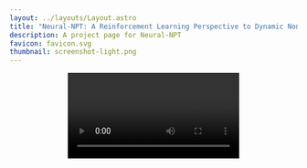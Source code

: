 ```yaml
---
layout: ../layouts/Layout.astro
title: "Neural-NPT: A Reinforcement Learning Perspective to Dynamic Non-Prehensile Object Transportation"
description: A project page for Neural-NPT
favicon: favicon.svg
thumbnail: screenshot-light.png
---
```











<Header
  title={frontmatter.title}
  authors={[
    {
      name: "Author one",
      //url: "https://roman.technology",
      institution: "Independent",
      notes: ["*", "†"],
    },
    {
      name: "Author Two",
      institution: "Institution Two",
      notes: ["*", "†"],
    },
    {
      name: "Author Three",
      institution: "Institution Three",
      notes: ["†"],
    },
    {
      name: "Author Four",
      institution: "Institution Four",
    },
  ]}
  conference="Robotics and Automation Letters (RAL) 2025"
  notes={[
    {
      symbol: "*",
      text: "author note one",
    },
    {
      symbol: "†",
      text: "author note two",
    },
  ]}
  links={[
    {
      name: "Paper",
      url: "",
      icon: "ri:file-pdf-2-line",
    },
    {
      name: "Code",
      url: "https://abdullah-aist.github.io/Neural-NPT/",
      icon: "ri:github-line",
    },
    {
      name: "arXiv",
      url: "",
      icon: "academicons:arxiv",
    }
  ]}
  />

<Video source={outside} />

<HighlightedSection>

## Abstract

This work proposes a learning-based approach to dynamic non-prehensile object transportation (e.g., "Waiter's Problem"). Model-based approaches start with a strong dynamic grasping assumption and optimize trajectories under such constraints. However, this optimization process is prone to failure, slow convergence, or suboptimal solutions due to the constraints imposed by dynamic grasping. To address these limitations, we propose a motion-planning neural policy learned via reinforcement learning. The task is formulated as a Markov decision problem, with carefully designed observation space, action space, and reward formulation. Acceleration-based action was crucial for smooth trajectory generation and sim2real transferability. Prior to training, the sim2real robot dynamics gap was minimized through system identification. Towards generalization to wide range of objects, we randomized object size, friction, mass, center of mass, and initial pose during training. By curating the randomization process, different policies are obtained including an "Optimal" policy with full observability and a "Robust" policy under partial observability of object inertia and pose. The trained policy is used for offline trajectory planning, resulting in fast and robust trajectories successfully deployed in both simulated and physical environments. Both our "Optimal" and "Robust" policies had higher peak velocities and accelerations, and shorter reaching times compared to the model-based baseline.

</HighlightedSection>

# Real-world Validation
<h3 style="text-align: center">------------------------------</h3>
## Transport Anything
Randomly swapping objects during exection of Optimal policy optimized for the WoodBlock. Learned trajectories is stable under arbitrary objects. 
<Figure>
  <YouTubeVideo slot="figure" videoId="MJLgvKNcebw" />
  <span slot="caption">Optimal Policy [32/32]</span>
</Figure>
## Optimal Vs. Optimal-DG 

Optimal is faster but may not be as stable for long time operation

<h3 style="text-align: center">--------------- (WoodBlock) ---------------</h3>
<ThreeColumns>
  <Figure slot="left">
    <YouTubeVideo slot="figure" videoId="v964eNtG6V8" />
    <span slot="caption">Optimal Policy -- <strong>N.C.S.</strong> [32/32]</span>
  </Figure>
  <Figure slot="center">
    <YouTubeVideo slot="figure" videoId="sYLbvGEPlGY" />
    <span slot="caption">Optimal-DG Policy -- <strong>N.C.S.</strong> [32/32]</span>
  </Figure>
  <Figure slot="right">
    <YouTubeVideo slot="figure" videoId="rvBT0EBpbfs" />
    <span slot="caption">Upright Baseline -- <strong>N.C.S.</strong> [29/32]</span>
  </Figure>
</ThreeColumns>

<h3 style="text-align: center">--------------- (Chips) ---------------</h3>

<ThreeColumns>
  <Figure slot="left">
    <YouTubeVideo slot="figure" videoId="WJdUwITaY34" />
    <span slot="caption">Optimal Policy -- <strong>N.C.S.</strong> [32/32]</span>
  </Figure>
  <Figure slot="center">
    <YouTubeVideo slot="figure" videoId="ITR15S27lao" />
    <span slot="caption">Optimal-DG Policy -- <strong>N.C.S.</strong> [32/32]</span>
  </Figure>
  <Figure slot="right">
    <YouTubeVideo slot="figure" videoId="34y-fJQ8hoc" />
    <span slot="caption">Upright Baseline -- <strong>N.C.S.</strong> [31/32]</span>
  </Figure>
</ThreeColumns>

<h3 style="text-align: center">--------------- (CrackerBox) ---------------</h3>
<ThreeColumns>
  <Figure slot="left">
    <YouTubeVideo slot="figure" videoId="6jBM9eprjSg" />
    <span slot="caption">Optimal Policy -- <strong>N.C.S.</strong> [32/32]</span>
  </Figure>
  <Figure slot="center">
    <YouTubeVideo slot="figure" videoId="VqgffYWCYBQ" />
    <span slot="caption">Optimal-DG Policy -- <strong>N.C.S.</strong> [32/32]</span>
  </Figure>
  <Figure slot="right">
    <YouTubeVideo slot="figure" videoId="1G9t_jd6FXI" />
    <span slot="caption">Upright Baseline -- <strong>N.C.S.</strong> [28/32]</span>
  </Figure>
</ThreeColumns>

<h3 style="text-align: center">--------------- (BleachCleanser) ---------------</h3>
<ThreeColumns>
  <Figure slot="left">
    <span slot="caption">Optimal Policy -- <strong>S.R.</strong> [32/32]</span>
  </Figure>
  <Figure slot="center">
    <YouTubeVideo slot="figure" videoId="W7LNpjGxQC8" />
    <span slot="caption">Optimal-DG Policy -- <strong>S.R.</strong> [32/32]</span>
  </Figure>
  <Figure slot="right">
    <span slot="caption">Upright Baseline -- <strong>S.R.</strong> [30/32]</span>
  </Figure>
</ThreeColumns>
<ThreeColumns>
  <Figure slot="left">
    <YouTubeVideo slot="figure" videoId="c6xx1Tetu4M" />
    <span slot="caption">Optimal Policy -- <strong>N.C.S.</strong> [12/32]</span>
  </Figure>
  <Figure slot="center">
    <YouTubeVideo slot="figure" videoId="jUCgVkvo1g8" />
    <span slot="caption">Optimal-DG Policy -- <strong>N.C.S.</strong> [22/32]</span>
  </Figure>
  <Figure slot="right">
    <YouTubeVideo slot="figure" videoId="cArGAAFWHBw" />
    <span slot="caption">Upright Baseline -- <strong>N.C.S.</strong> [30/32]</span>
  </Figure>
</ThreeColumns>

<h3 style="text-align: center">--------------- (TallBox-Center) ---------------</h3>
<ThreeColumns>
  <Figure slot="left">
    <YouTubeVideo slot="figure" videoId="Szj-6F07oy0" />
    <span slot="caption">Optimal Policy -- <strong>S.R.</strong> [30/32]</span>
  </Figure>
  <Figure slot="center">
    <YouTubeVideo slot="figure" videoId="Au8u80Ux4Qo" />
    <span slot="caption">Optimal-DG Policy -- <strong>S.R.</strong> [32/32]</span>
  </Figure>
  <Figure slot="right">
    <span slot="caption">Upright Baseline -- <strong>S.R.</strong> [30/32]</span>
  </Figure>
</ThreeColumns>
<ThreeColumns>
  <Figure slot="left">
    <YouTubeVideo slot="figure" videoId="qDl7Of0KIs8" />
    <span slot="caption">Optimal Policy -- <strong>N.C.S.</strong> [14/32]</span>
  </Figure>
  <Figure slot="center">
    <YouTubeVideo slot="figure" videoId="OT3vkAD3uhw" />
    <span slot="caption">Optimal-DG Policy -- <strong>N.C.S.</strong> [32/32]</span>
  </Figure>
  <Figure slot="right">
    <YouTubeVideo slot="figure" videoId="lpckEQ3DGn4" />
    <span slot="caption">Upright Baseline -- <strong>N.C.S.</strong> [24/32]</span>
  </Figure>
</ThreeColumns>

## COM-Robust Vs. Optimal

For objects with inertia uncertainity, COM-Robust policy is more stable yet slower.

<h3 style="text-align: center">--------------- (Power Drill) ---------------</h3>
<ThreeColumns>
  <Figure slot="left">
    <YouTubeVideo slot="figure" videoId="X2jrGfXT7DA" />
    <span slot="caption">COM-Robust Policy -- <strong>S.R.</strong> [14/32]</span>
  </Figure>
  <Figure slot="center">
    <span slot="caption">Optimal Policy -- <strong>S.R.</strong> [0/32]</span>
  </Figure>
  <Figure slot="right">
    <YouTubeVideo slot="figure" videoId="l0QCRPN3GZg" />
    <span slot="caption">Upright-Robust Baseline -- <strong>S.R.</strong> [24/32]</span>
  </Figure>
</ThreeColumns>
<ThreeColumns>
  <Figure slot="left">
    <YouTubeVideo slot="figure" videoId="ATX4jsaAYhs" />
    <span slot="caption">COM-Robust Policy -- <strong>N.C.S.</strong> [14/32]</span>
  </Figure>
  <Figure slot="center">
    <YouTubeVideo slot="figure" videoId="RoY0br8Qn28" />
    <span slot="caption">Optimal Policy -- <strong>N.C.S.</strong> [0/32]</span>
  </Figure>
  <Figure slot="right">
    <YouTubeVideo slot="figure" videoId="Hte49KuQmUE" />
    <span slot="caption">Upright-Robust Baseline -- <strong>N.C.S.</strong> [*/32]</span>
  </Figure>
</ThreeColumns>

<h3 style="text-align: center">--------------- (Pitcher) ---------------</h3>
<ThreeColumns>
  <Figure slot="left">
    <span slot="caption">COM-Robust Policy -- <strong>S.R.</strong> [32/32]</span>
  </Figure>
  <Figure slot="center">
    <YouTubeVideo slot="figure" videoId="_7Qn9doY_UI" />
    <span slot="caption">Optimal Policy -- <strong>S.R.</strong> [28/32]</span>
  </Figure>
  <Figure slot="right">
    <YouTubeVideo slot="figure" videoId="qZPvyWvoFpU" />
    <span slot="caption">Upright-Robust Baseline -- <strong>S.R.</strong> [24/32]</span>
  </Figure>
</ThreeColumns>
<ThreeColumns>
  <Figure slot="left">
    <YouTubeVideo slot="figure" videoId="1mF-UcuJ4vY" />
    <span slot="caption">COM-Robust Policy -- <strong>N.C.S.</strong> [25/32]</span>
  </Figure>
  <Figure slot="center">
    <YouTubeVideo slot="figure" videoId="mVLbxQnohHo" />
    <span slot="caption">Optimal Policy -- <strong>N.C.S.</strong> [2/32]</span>
  </Figure>
  <Figure slot="right">
    <YouTubeVideo slot="figure" videoId="UW1CwZUFwXo" />
    <span slot="caption">Upright-Robust Baseline -- <strong>N.C.S.</strong> [*/32]</span>
  </Figure>
</ThreeColumns>

<h3 style="text-align: center">--------------- (TallBox-Top) ---------------</h3>
<ThreeColumns>
  <Figure slot="left">
    <YouTubeVideo slot="figure" videoId="fIJBYcOQ1eM" />
    <span slot="caption">COM-Robust Policy -- <strong>S.R.</strong> [32/32]</span>
  </Figure>
  <Figure slot="center">
    <YouTubeVideo slot="figure" videoId="Szj-6F07oy0" />
    <span slot="caption">Optimal Policy -- <strong>S.R.</strong> [0/32]</span>
  </Figure>
  <Figure slot="right">
    <YouTubeVideo slot="figure" videoId="QPH8jvDvSAM" />
    <span slot="caption">Upright-Robust Baseline -- <strong>S.R.</strong> [13/32]</span>
  </Figure>
</ThreeColumns>
<ThreeColumns>
  <Figure slot="left">
    <YouTubeVideo slot="figure" videoId="y-vgT4wbG-g" />
    <span slot="caption">COM-Robust Policy -- <strong>N.C.S.</strong> [32/32]</span>
  </Figure>
  <Figure slot="center">
    <YouTubeVideo slot="figure" videoId="69DSX8XYZVg" />
    <span slot="caption">Optimal Policy -- <strong>N.C.S.</strong> [0/32]</span>
  </Figure>
  <Figure slot="right">
    <YouTubeVideo slot="figure" videoId="OpuBcsAeLQk" />
    <span slot="caption">Upright-Robust Baseline -- <strong>N.C.S.</strong> [*/32]</span>
  </Figure>
</ThreeColumns>

## Multi-Robust Vs. Optimal

For objects with pose uncertainity (i.e. Multi-object transportation), Multi-Robust policy is more stable yet slower.

<h3 style="text-align: center">--------------- (Noodles) ---------------</h3>
<TwoColumns>
  <Figure slot="left">
    <YouTubeVideo slot="figure" videoId="Z0XtRTMK_iI" />
    <span slot="caption"> Multi-Robust Policy  -- <strong>S.R.</strong> [32/32]</span>
  </Figure>
  <Figure slot="right">
    <YouTubeVideo slot="figure" videoId="W1tDtH7XRQs" />
    <span slot="caption"> Optimal Policy -- <strong>S.R.</strong> [18/32]</span>
  </Figure>
</TwoColumns>
<TwoColumns>
  <Figure slot="left">
    <YouTubeVideo slot="figure" videoId="69lIC0Mm9yQ" />
    <span slot="caption">Multi-Robust Policy -- <strong>N.C.S.</strong> [32/32]</span>
  </Figure>
  <Figure slot="right">
    <YouTubeVideo slot="figure" videoId="fTvm-CGpfos" />
    <span slot="caption">Optimal Policy -- <strong>N.C.S.</strong> [5/32]</span>
  </Figure>
</TwoColumns>

<h3 style="text-align: center">--------------- (Bottles) ---------------</h3>

<TwoColumns>
  <Figure slot="left">
    <YouTubeVideo slot="figure" videoId="epG7axDext0" />
    <span slot="caption"> Multi-Robust Policy  -- <strong>S.R.</strong> [32/32]</span>
  </Figure>
  <Figure slot="right">
    <YouTubeVideo slot="figure" videoId="pWhoW73yChs" />
    <span slot="caption"> Optimal Policy -- <strong>S.R.</strong> [0/32]</span>
  </Figure>
</TwoColumns>
<TwoColumns>
  <Figure slot="left">
    <YouTubeVideo slot="figure" videoId="HMh7PN9bx_Q" />
    <span slot="caption">Multi-Robust Policy -- <strong>N.C.S.</strong> [32/32]</span>
  </Figure>
  <Figure slot="right">
    <YouTubeVideo slot="figure" videoId="fn8P6RxZKU4" />
    <span slot="caption">Optimal Policy -- <strong>N.C.S.</strong> [0/32]</span>
  </Figure>
</TwoColumns>


## Friction Coefficient Variations

We test performance of Optimal policy for two surfaces rubber (<LaTeX inline formula="\mu=0.8" />) and paper (<LaTeX inline formula="\mu=0.4" />). Different trajectories are generated by varying the input friction to the policy. It is always safer to assume low friction (<LaTeX inline formula="\mu=0.1" />). High-friction surfaces fails due to tilting, while low-friction surfaces failed to slippage.

<h3 style="text-align: center">--------------- (<LaTeX inline formula="\mu=0.1" />) ---------------</h3>
<TwoColumns>
  <Figure slot="right">
    <YouTubeVideo slot="figure" videoId="EbINYPfl_5Y" />
    <span slot="caption"> Paper -- <strong>S.R.</strong> [32/32]</span>
  </Figure>
  <Figure slot="left">
    <span slot="caption"> Rubber -- <strong>S.R.</strong> [32/32]</span>
  </Figure>
</TwoColumns>
<TwoColumns>
  <Figure slot="left">
    <YouTubeVideo slot="figure" videoId="S1WnOpCSgmU" />
    <span slot="caption"> Rubber -- <strong>N.C.S.</strong> [32/32]</span>
  </Figure>
  <Figure slot="right">
    <YouTubeVideo slot="figure" videoId="_Ox-iBJwflI" />
    <span slot="caption"> Paper -- <strong>N.C.S.</strong> [13/32]</span>
  </Figure>
</TwoColumns>


<h3 style="text-align: center">--------------- (<LaTeX inline formula="\mu=0.2" />) ---------------</h3>

<TwoColumns>
  <Figure slot="right">
    <YouTubeVideo slot="figure" videoId="tSe2LXKlIcQ" />
    <span slot="caption"> Paper -- <strong>S.R.</strong> [32/32]</span>
  </Figure>
  <Figure slot="left">
    <span slot="caption"> Rubber -- <strong>S.R.</strong> [32/32]</span>
  </Figure>
</TwoColumns>
<TwoColumns>
  <Figure slot="left">
    <YouTubeVideo slot="figure" videoId="wuPYgTjuEGg" />
    <span slot="caption"> Rubber -- <strong>N.C.S.</strong> [32/32]</span>
  </Figure>
  <Figure slot="right">
    <YouTubeVideo slot="figure" videoId="Bq4xXNTHGDU" />
    <span slot="caption"> Paper -- <strong>N.C.S.</strong> [4/32]</span>
  </Figure>
</TwoColumns>

<h3 style="text-align: center">--------------- (<LaTeX inline formula="\mu=0.3" />) ---------------</h3>
<TwoColumns>
  <Figure slot="right">
    <YouTubeVideo slot="figure" videoId="mqDQRscx2lU" />
    <span slot="caption"> Paper -- <strong>S.R.</strong> [25/32]</span>
  </Figure>
  <Figure slot="left">
    <YouTubeVideo slot="figure" videoId="F40W1AANGTc" />
    <span slot="caption"> Rubber -- <strong>S.R.</strong> [32/32]</span>
  </Figure>
</TwoColumns>
<TwoColumns>
  <Figure slot="left">
    <YouTubeVideo slot="figure" videoId="DXm9O0D05DA" />
    <span slot="caption"> Rubber -- <strong>N.C.S.</strong> [29/32]</span>
  </Figure>
  <Figure slot="right">
    <YouTubeVideo slot="figure" videoId="B5pcR3HI5Yg" />
    <span slot="caption"> Paper -- <strong>N.C.S.</strong> [2/32]</span>
  </Figure>
</TwoColumns>

<h3 style="text-align: center">--------------- (<LaTeX inline formula="\mu=0.4" />) ---------------</h3>
<TwoColumns>
  <Figure slot="right">
    <YouTubeVideo slot="figure" videoId="5LiW40p9yaQ" />
    <span slot="caption"> Paper -- <strong>S.R.</strong> [16/32]</span>
  </Figure>
  <Figure slot="left">
    <YouTubeVideo slot="figure" videoId="kZngfyY9768" />
    <span slot="caption"> Rubber -- <strong>S.R.</strong> [32/32]</span>
  </Figure>
</TwoColumns>
<TwoColumns>
  <Figure slot="left">
    <YouTubeVideo slot="figure" videoId="N5wtKzsC_MQ" />
    <span slot="caption"> Rubber -- <strong>N.C.S.</strong> [4/32]</span>
  </Figure>
  <Figure slot="right">
    <YouTubeVideo slot="figure" videoId="lF-LKThNIM0" />
    <span slot="caption"> Paper -- <strong>N.C.S.</strong> [1/32]</span>
  </Figure>
</TwoColumns>


<h3 style="text-align: center">--------------- (<LaTeX inline formula="\mu=0.5" />) ---------------</h3>
<TwoColumns>
  <Figure slot="right">
    <YouTubeVideo slot="figure" videoId="JuBPAisngOk" />
    <span slot="caption"> Paper -- <strong>S.R.</strong> [11/32]</span>
  </Figure>
  <Figure slot="left">
    <YouTubeVideo slot="figure" videoId="aShePWRzhxw" />
    <span slot="caption"> Rubber -- <strong>S.R.</strong> [25/32]</span>
  </Figure>
</TwoColumns>
<TwoColumns>
  <Figure slot="left">
    <YouTubeVideo slot="figure" videoId="ldP0EEFQokY" />
    <span slot="caption"> Rubber -- <strong>N.C.S.</strong> [5/32]</span>
  </Figure>
  <Figure slot="right">
    <YouTubeVideo slot="figure" videoId="HXJdGW9n2M0" />
    <span slot="caption"> Paper -- <strong>N.C.S.</strong> [1/32]</span>
  </Figure>
</TwoColumns>

<h3 style="text-align: center">--------------- (<LaTeX inline formula="\mu=1.0" />) ---------------</h3>
<TwoColumns>
  <Figure slot="right">
    <YouTubeVideo slot="figure" videoId="N5YCPqhpQU4" />
    <span slot="caption"> Paper -- <strong>S.R.</strong> [8/32]</span>
  </Figure>
  <Figure slot="left">
    <YouTubeVideo slot="figure" videoId="JebB11defzY" />
    <span slot="caption"> Rubber -- <strong>S.R.</strong> [22/32]</span>
  </Figure>
</TwoColumns>
<TwoColumns>
  <Figure slot="left">
    <YouTubeVideo slot="figure" videoId="0wv6vjSB8PI" />
    <span slot="caption"> Rubber -- <strong>N.C.S.</strong> [5/32]</span>
  </Figure>
  <Figure slot="right">
    <YouTubeVideo slot="figure" videoId="JdZkWJH1SD8" />
    <span slot="caption"> Paper -- <strong>N.C.S.</strong> [1/32]</span>
  </Figure>
</TwoColumns>


## Extra Footage
### NoodlesTower
Multiple stacked objects 
<Figure>
  <YouTubeVideo slot="figure" videoId="9VUIa_-5jJM" />
  <span slot="caption">Multi-Robust Policy -- <strong>N.C.S.</strong> [8/32]</span>
</Figure>
### Safe Self-Collision in Upright-Robust Baseline Pybullet Simulation
Despite success in simulation, many real trajectories failed under Upright-Robust baseline. Due to different contact models and approximated geometry, collision only caused moderate sliding in simulation. On hardware, the object (pitcher) didn't slide and tilted aggressively before falling.
<Video source={pyb_vid} />

### Simulation trajectories 
<ThreeColumns>
  <Video slot="left" source={video_woodBlock} />
  <Video slot="center" source={video_chips} />
  <Video slot="right" source={video_crackerBox} />
</ThreeColumns>

<ThreeColumns>
  <Video slot="left" source={video_bleachCleanser} />
  <Video slot="center" source={video_bleachCleanser} />
  <Video slot="right" source={video_tallBox} />
</ThreeColumns>

<ThreeColumns>
  <Video slot="left" source={video_powerDrill} />
  <Video slot="center" source={video_bowl} />
  <Video slot="right" source={video_pitcher} />
</ThreeColumns>

<ThreeColumns>
  <Video slot="left" source={video_woodblock2} />
  <Video slot="center" source={video_multi2} />
  <Video slot="right" source={video_sysID} />
</ThreeColumns>





## BibTeX citation

```bibtex
@misc{neuralNPT_ral2025,
  author = "{Author One}",
  title = "Neural-NPT: A Reinforcement Learning Perspective to Dynamic Non-Prehensile Object Transportation",
  year = "2025",
}
```